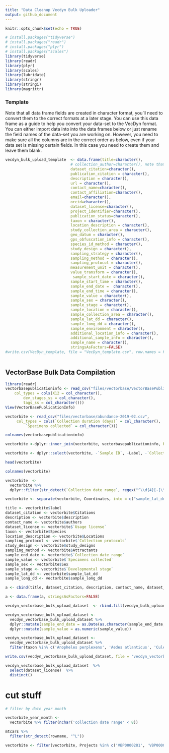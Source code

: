 ```yaml
---
title: "Data Cleanup Vecdyn Bulk Uploader"
output: github_document
---
```


```r
knitr::opts_chunk$set(echo = TRUE)
```



```r
# install.packages("tidyverse")
# install.packages("readr")
# install.packages("plyr")
# install.packages("scales")
library(tidyverse)
library(readr)
library(plyr)
library(scales)
library(lubridate)
library(stringr)
library(stringi)
library(magrittr)
```


### Template 

Note that all data frame fields are created in character format,  you'll need to convert them to the correct formats at a later stage. You can use this data frame as a guide to help you convert your data-set to the VecDyn format. You can either import data into into the data frames below or just rename the field names of the data-set you are working on.  However,  you need to make sure all the columns are in the correct order as below,  even if your data set is missing certain fields. In this case you need to create them  and leave them blank. 

```r
vecdyn_bulk_upload_template  <- data.frame(title=character(), 
                             # collection_author=character(), note that for bulk uploads we do not include the collection author
                             dataset_citation=character(),
                             publication_citation = character(),
                             description = character(),
                             url = character(),
                             contact_name=character(),
                             contact_affiliation=character(),
                             email=character(),
                             orcid=character(),
                             dataset_license=character(),
                             project_identifier=character(),
                             publication_status=character(),
                             taxon = character(),
                             location_description = character(),
                             study_collection_area = character(),
                             geo_datum = character(),
                             gps_obfuscation_info = character(),
                             species_id_method = character(),
                             study_design = character(),
                             sampling_strategy = character(),
                             sampling_method = character(),
                             sampling_protocol = character(),
                             measurement_unit = character(),
                             value_transform = character(),
                              sample_start_date = character(),
                             sample_start_time = character(),
                             sample_end_date =  character(),
                             sample_end_time = character(),
                             sample_value = character(),
                             sample_sex = character(),
                             sample_stage = character(),
                             sample_location = character(),
                             sample_collection_area = character(),
                             sample_lat_dd = character(),
                             sample_long_dd = character(),
                             sample_environment = character(),
                             additional_location_info = character(),
                             additional_sample_info = character(),
                             sample_name = character(),
                             stringsAsFactors=FALSE)
#write.csv(VecDyn_template, file = "VecDyn_template.csv", row.names = FALSE)
                             
```


## VectorBase Bulk Data Compilation

```r
library(readr)
vectorbasepublicationinfo <- read_csv("files/vectorbase/VectorBasePublicationInfo.csv", 
    col_types = cols(X12 = col_character(), 
        dev_stages_ss = col_character(), 
        tags_ss = col_character()))
View(VectorBasePublicationInfo)
```


```r
vectorbite <- read_csv("files/vectorbase/abundance-2019-02.csv", 
     col_types = cols(`Collection duration (days)` = col_character(), 
         `Specimens collected` = col_character()))
```


```r

colnames(vectorbasepublicationinfo)

```

```r

vectorbite <-dplyr::inner_join(vectorbite, vectorbasepublicationinfo, by = c("Projects" = "accession"))

```

```r
vectorbite <- dplyr::select(vectorbite, -`Sample ID`, -Label, -`Collection ID`, -'X12', -'tags_ss', -"exp_citations_ss", -'licenses_ss', -'dev_stages_ss')
```

```r
head(vectorbite)
```


```r
colnames(vectorbite)
```


```r
vectorbite  <- 
  vectorbite %>%
  dplyr::filter(str_detect(`Collection date range`, regex("^\\d{4}[-]\\d{2}[-]\\d{2}$", multiline = TRUE)))

```


```r

vectorbite <- separate(vectorbite, Coordinates, into = c("sample_lat_dd", "sample_long_dd"), sep = ",")


```

 
```r

title <- vectorbite$label
dataset_citation <- vectorbite$Citations
description <- vectorbite$description
contact_name <- vectorbite$authors
dataset_license <- vectorbite$`Usage license`
taxon <- vectorbite$Species
location_description <- vectorbite$Locations
sampling_protocol <- vectorbite$`Collection protocols`
study_design <- vectorbite$study_designs
sampling_method <- vectorbite$Attractants
sample_end_date <- vectorbite$`Collection date range`
sample_value <- vectorbite$`Specimens collected`
sample_sex <- vectorbite$Sex
sample_stage <- vectorbite$`Developmental stage`
sample_lat_dd <- vectorbite$sample_lat_dd
sample_long_dd <- vectorbite$sample_long_dd


```


```r

a <- cbind(title, dataset_citation, description, contact_name, dataset_license, taxon, sample_value, sample_sex, sample_stage, sample_end_date, sample_lat_dd, sample_long_dd, location_description, sampling_method, sampling_protocol)

a <- data.frame(a, stringsAsFactors=FALSE)

vecdyn_vectorbase_bulk_upload_dataset  <- rbind.fill(vecdyn_bulk_upload_template , a)


```


```r
vecdyn_vectorbase_bulk_upload_dataset <- 
  vecdyn_vectorbase_bulk_upload_dataset %>%
  dplyr::mutate(sample_end_date = as.Date(as.character(sample_end_date, format = "%Y/%m/%d"))) %>%
  dplyr::mutate(sample_value = as.numeric(sample_value))

```


```r
vecdyn_vectorbase_bulk_upload_dataset <- 
  vecdyn_vectorbase_bulk_upload_dataset %>%
  filter(taxon %in% c('Anopheles perplexens', 'Aedes atlanticus', 'Culex pipiens'))


```


```r


write.csv(vecdyn_vectorbase_bulk_upload_dataset, file = "vecdyn_vectorbase_bulk_upload_dataset.csv", row.names = FALSE, na = "")

```

```r

vecdyn_vectorbase_bulk_upload_dataset  %>%
  select(dataset_license)  %>%
  distinct()
```

# cut stuff

```r

# filter by date year month

vectorbite_year_month <- 
  vectorbite %>% filter(nchar('collection date range' < 8))

mtcars %>% 
  filter(str_detect(rowname, "^L"))


``` 




```r


vectorbite <- filter(vectorbite, Projects %in% c('VBP0000281', 'VBP0000284', 'VBP0000332', 'VBP0000386', 'VBP0000229','VBP0000317', 'VBP0000333'))
```
 
